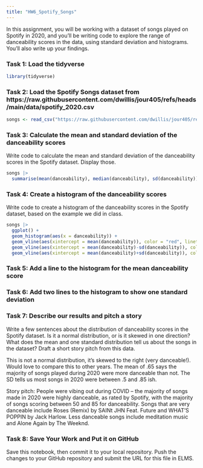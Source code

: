 ```yaml
---
title: "HW6_Spotify_Songs"
---
```


In this assignment, you will be working with a dataset of songs played on Spotify in 2020, and you'll be writing code to explore the range of danceability scores in the data, using standard deviation and histograms. You'll also write up your findings.

### Task 1: Load the tidyverse

```r
library(tidyverse)
```

### Task 2: Load the Spotify Songs dataset from https://raw.githubusercontent.com/dwillis/jour405/refs/heads/main/data/spotify_2020.csv

```r
songs <- read_csv("https://raw.githubusercontent.com/dwillis/jour405/refs/heads/main/data/spotify_2020.csv")
```

### Task 3: Calculate the mean and standard deviation of the danceability scores

Write code to calculate the mean and standard deviation of the danceability scores in the Spotify dataset. Display those.

```r
songs |>
  summarise(mean(danceability), median(danceability), sd(danceability))
```

### Task 4: Create a histogram of the danceability scores

Write code to create a histogram of the danceability scores in the Spotify dataset, based on the example we did in class.

```r
songs |>
  ggplot() +
  geom_histogram(aes(x = danceability)) +
  geom_vline(aes(xintercept = mean(danceability)), color = "red", linetype = "dashed", size = 1) +  
  geom_vline(aes(xintercept = mean(danceability)-sd(danceability)), color = "blue", linetype = "dashed", size = 1) +
  geom_vline(aes(xintercept = mean(danceability)+sd(danceability)), color = "blue", linetype = "dashed", size = 1)
```

### Task 5: Add a line to the histogram for the mean danceability score


### Task 6: Add two lines to the histogram to show one standard deviation


### Task 7: Describe our results and pitch a story

Write a few sentences about the distribution of danceability scores in the Spotify dataset. Is it a normal distribution, or is it skewed in one direction? What does the mean and one standard distribution tell us about the songs in the dataset? Draft a short story pitch from this data.

This is not a normal distribution, it's skewed to the right (very danceable!). Would love to compare this to other years. The mean of .65 says the majority of songs played during 2020 were more danceable than not. The SD tells us most songs in 2020 were between .5 and .85 ish. 


Story pitch: People were vibing out during COVID -- the majority of songs made in 2020 were highly danceable, as rated by Spotify, with the majority of songs scoring between 50 and 85 for danceability. Songs that are very danceable include Roses (Remix) by SAINt JHN Feat. Future and WHAT'S POPPIN by Jack Harlow. Less danceable songs include meditation music and Alone Again by The Weeknd.

### Task 8: Save Your Work and Put it on GitHub

Save this notebook, then commit it to your local repository. Push the changes to your GitHub repository and submit the URL for this file in ELMS.
